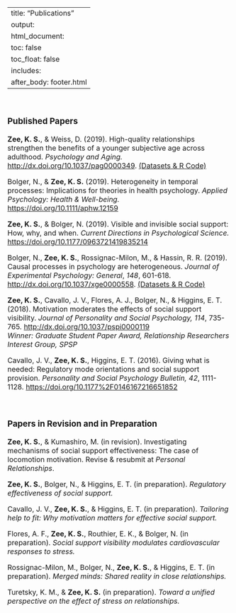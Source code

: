 
---
title: "Publications"
output: 
  html_document:
    toc: false
    toc_float: false
    includes:
      after_body: footer.html
---


<font size="3"> 

<br>

### Published Papers

**Zee, K. S.**, & Weiss, D. (2019). High-quality relationships strengthen the benefits of a younger subjective age across adulthood. *Psychology and Aging.* [http://dx.doi.org/10.1037/pag0000349](http://dx.doi.org/10.1037/pag0000349){target="_blank"}. [(Datasets & R Code)](https://github.com/kzee/zee-weiss-2019){target="_blank"}

Bolger, N., & **Zee, K. S.** (2019). Heterogeneity in temporal processes: Implications for theories in health psychology. *Applied Psychology: Health & Well-being.* [https://doi.org/10.1111/aphw.12159](https://onlinelibrary.wiley.com/doi/full/10.1111/aphw.12159){target="_blank"}

**Zee, K. S.**, & Bolger, N. (2019). Visible and invisible social support: How, why, and when. *Current Directions in Psychological Science.* [https://doi.org/10.1177/0963721419835214](https://doi.org/10.1177/0963721419835214){target="_blank"}

Bolger, N., **Zee, K. S.**, Rossignac-Milon, M., & Hassin, R. R. (2019). Causal processes in psychology are heterogeneous. *Journal of Experimental Psychology: General*, *148*, 601-618. [http://dx.doi.org/10.1037/xge0000558](http://dx.doi.org/10.1037/xge0000558){target="_blank"}. [(Datasets & R Code)](https://github.com/kzee/heterogeneityproject){target="_blank"}

**Zee, K. S.**, Cavallo, J. V., Flores, A. J., Bolger, N., & Higgins, E. T. (2018). Motivation moderates the effects of social support visibility. *Journal of Personality and Social Psychology, 114*, 735-765. [http://dx.doi.org/10.1037/pspi0000119](http://dx.doi.org/10.1037/pspi0000119){target="_blank"} \
*Winner: Graduate Student Paper Award, Relationship Researchers Interest Group, SPSP*

Cavallo, J. V., **Zee, K. S.**, Higgins, E. T. (2016). Giving what is needed: Regulatory mode orientations and social support provision. *Personality and Social Psychology Bulletin, 42*, 1111-1128. [https://doi.org/10.1177%2F0146167216651852](https://doi.org/10.1177%2F0146167216651852){target="_blank"}

<br>





### Papers in Revision and in Preparation

**Zee, K. S.**, & Kumashiro, M. (in revision). Investigating mechanisms of social support effectiveness: The case of locomotion motivation. Revise & resubmit at *Personal Relationships*. 



**Zee, K. S.**, Bolger, N., & Higgins, E. T. (in preparation). *Regulatory effectiveness of social support.* 

Cavallo, J. V., **Zee, K. S.**,  & Higgins, E. T. (in preparation). *Tailoring help to fit: Why motivation matters for effective social support.*

Flores, A. F., **Zee, K. S.**, Routhier, E. K., & Bolger, N. (in preparation). *Social support visibility modulates cardiovascular responses to stress.* 

Rossignac-Milon, M., Bolger, N., **Zee, K. S.**, & Higgins, E. T. (in preparation). *Merged minds: Shared reality in close relationships.*

Turetsky, K. M., & **Zee, K. S.** (in preparation). *Toward a unified perspective on the effect of stress on relationships.*

</font> 